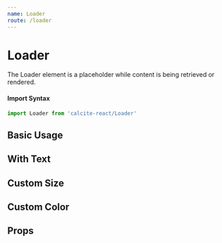 ```yaml
---
name: Loader
route: /loader
---
```




# Loader

The Loader element is a placeholder while content is being retrieved or
rendered.

#### Import Syntax

```js
import Loader from 'calcite-react/Loader'
```

## Basic Usage

<Playground>
  <Loader />
</Playground>

## With Text

<Playground>
  <Loader text="Loading..." />
</Playground>

## Custom Size

<Playground>
  <Loader sizeRatio={2} />
  <Loader sizeRatio={0.4} />
</Playground>

## Custom Color

<Playground>
  <Loader color="tomato" />
  <Loader color="#1E90FF" />
  <Loader color={EsriColors.Calcite_Gray_300} />
</Playground>

## Props

<PropsTable of={Loader} />
